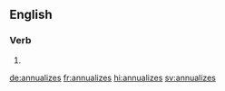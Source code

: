 ==English==

===Verb===
{{head|en|verb form}}

# {{en-third-person singular of|annualize}}

[[de:annualizes]]
[[fr:annualizes]]
[[hi:annualizes]]
[[sv:annualizes]]